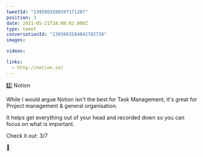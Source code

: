 ```yaml
---
tweetId: "1395803586597171207"
position: 3
date: 2021-05-21T18:08:02.000Z
type: tweet
conversationId: "1395803584042782730"
images:

videos:

links:
  - http://notion.so/
---
```


2️⃣ Notion

While I would argue Notion isn't the best for Task Management, it's great for Project management & general organisation.

It helps get everything out of your head and recorded down so you can focus on what is important.

Check it out: 3/7

🔗
